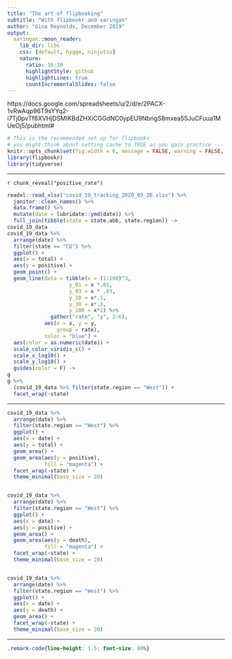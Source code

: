 ```yaml
---
title: "The art of flipbooking"
subtitle: "With flipbookr and xaringan"
author: "Gina Reynolds, December 2019"
output:
  xaringan::moon_reader:
    lib_dir: libs
    css: [default, hygge, ninjutsu]
    nature:
      ratio: 16:10
      highlightStyle: github
      highlightLines: true
      countIncrementalSlides: false
---
```




https://docs.google.com/spreadsheets/u/2/d/e/2PACX-1vRwAqp96T9sYYq2-i7Tj0pvTf6XVHjDSMIKBdZHXiCGGdNC0ypEU9NbngS8mxea55JuCFuua1MUeOj5/pubhtml#


```r
# This is the recommended set up for flipbooks
# you might think about setting cache to TRUE as you gain practice --- building flipbooks from scracth can be time consuming
knitr::opts_chunk$set(fig.width = 6, message = FALSE, warning = FALSE, comment = "", cache = T, fig.retina = 3)
library(flipbookr)
library(tidyverse)
```

---

`r chunk_reveal("positive_rate")`

```r
readxl::read_xlsx("covid_19_tracking_2020_03_20.xlsx") %>%
  janitor::clean_names() %>% 
  data.frame() %>% 
  mutate(date = lubridate::ymd(date)) %>% 
  full_join(tibble(state = state.abb, state.region)) ->
covid_19_data
covid_19_data %>% 
  arrange(date) %>% 
  filter(state == "CO") %>% 
  ggplot() +
  aes(x = total) +
  aes(y = positive) +
  geom_point() +
  geom_line(data = tibble(x = (1:100)^3,
                    y_01 = x *.01,
                    y_03 = x * .03,
                    y_10 = x*.1,
                    y_30 = x*.3,
                    y_100 = x*1) %>% 
              gather("rate", "y", 2:6),
            aes(x = x, y = y, 
                group = rate),
            color = "blue") +
  aes(color = as.numeric(date)) +
  scale_color_viridis_c() +
  scale_x_log10() +
  scale_y_log10() +
  guides(color = F) ->
g
g %+%
  (covid_19_data %>% filter(state.region == "West")) +
  facet_wrap(~state) 
```



---


```r
covid_19_data %>% 
  arrange(date) %>% 
  filter(state.region == "West") %>% 
  ggplot() +
  aes(x = date) +
  aes(y = total) +
  geom_area() +
  geom_area(aes(y = positive),
            fill = "magenta") +
  facet_wrap(~state) +
  theme_minimal(base_size = 20)


covid_19_data %>% 
  arrange(date) %>% 
  filter(state.region == "West") %>% 
  ggplot() +
  aes(x = date) +
  aes(y = positive) +
  geom_area() +
  geom_area(aes(y = death),
            fill = "magenta") +
  facet_wrap(~state) +
  theme_minimal(base_size = 20)


covid_19_data %>% 
  arrange(date) %>% 
  filter(state.region == "West") %>% 
  ggplot() +
  aes(x = date) +
  aes(y = death) +
  geom_area() +
  facet_wrap(~state) +
  theme_minimal(base_size = 20) 


```




---



```css
.remark-code{line-height: 1.5; font-size: 80%}
```
